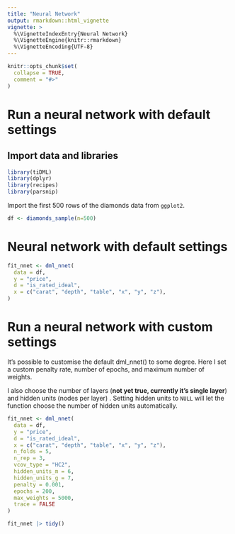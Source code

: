 ```yaml
---
title: "Neural Network"
output: rmarkdown::html_vignette
vignette: >
  %\VignetteIndexEntry{Neural Network}
  %\VignetteEngine{knitr::rmarkdown}
  %\VignetteEncoding{UTF-8}
---
```


```r
knitr::opts_chunk$set(
  collapse = TRUE,
  comment = "#>"
)
```

# Run a neural network with default settings

## Import data and libraries
```r
library(tiDML)
library(dplyr)
library(recipes)
library(parsnip)
```
Import the first 500 rows of the diamonds data from `ggplot2`.

```r
df <- diamonds_sample(n=500)
```

# Neural network with default settings
```r
fit_nnet <- dml_nnet(
  data = df,
  y = "price",
  d = "is_rated_ideal",
  x = c("carat", "depth", "table", "x", "y", "z"),
)
```

# Run a neural network with custom settings

It's possible to customise the default dml_nnet() to some degree. Here I set a custom penalty rate, number of epochs, and maximum number of weights. 

I also choose the number of layers (**not yet true, currently it's single layer**) and hidden units (nodes per layer) . Setting hidden units to `NULL` will let the function choose the number of hidden units automatically.


```r
fit_nnet <- dml_nnet(
  data = df,
  y = "price",
  d = "is_rated_ideal",
  x = c("carat", "depth", "table", "x", "y", "z"),
  n_folds = 5,
  n_rep = 3,
  vcov_type = "HC2",
  hidden_units_m = 6,
  hidden_units_g = 7,
  penalty = 0.001,
  epochs = 200,
  max_weights = 5000,
  trace = FALSE  
)

fit_nnet |> tidy()
```

